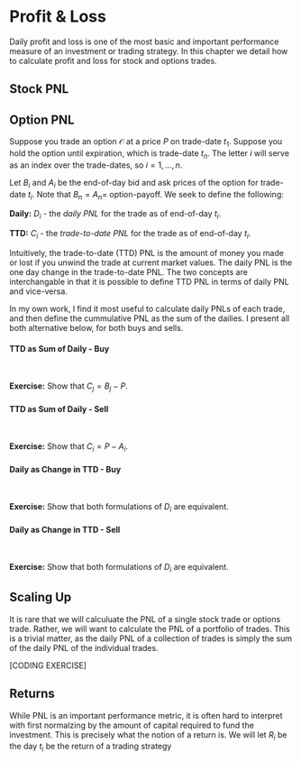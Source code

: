 # Profit & Loss

Daily profit and loss is one of the most basic and important performance measure of an investment or trading strategy.  In this chapter we detail how to calculate profit and loss for stock and options trades.

## Stock PNL

## Option PNL
Suppose you trade an option $\mathcal{O}$ at a price $P$ on trade-date $t_{1}$. Suppose you hold the option until expiration, which is trade-date $t_{n}$.  The letter $i$ will serve as an index over the trade-dates, so $i = 1,\ldots,n$. 

Let $B_{i}$ and $A_{i}$ be the end-of-day bid and ask prices of the option for trade-date $t_{i}$. Note that $B_{n} = A_{n} =$ option-payoff.  We seek to define the following:  

**Daily:** $D_{i}$ -  the *daily PNL* for the trade as of end-of-day $t_i$.  

**TTD:** $C_{i}$ - the *trade-to-date PNL* for the trade as of end-of-day $t_i$.

Intuitively, the trade-to-date (TTD) PNL is the amount of money you made or lost if you unwind the trade at current market values.  The daily PNL is the one day change in the trade-to-date PNL.  The two concepts are interchangable in that it is possible to define TTD PNL in terms of daily PNL and vice-versa.

In my own work, I find it most useful to calculate daily PNLs of each trade, and then define the cummulative PNL as the sum of the dailies.  I present all both alternative below, for both buys and sells.

#### TTD as Sum of Daily - Buy {-}


\begin{align*}
D_{i} &= \begin{cases} B_{1} - P & i = 1 \\ B_{i} - B_{i-1} & i > 1 \end{cases} \\[10pt]
C_{i} &= \sum_{k=1}^{i} D_{k}
\end{align*}

&nbsp;

**Exercise:** Show that $C_{j} = B_{j} - P$. 


#### TTD as Sum of Daily - Sell {-}


\begin{align*}
D_{i} &= \begin{cases} P - A_{1} & i = 1 \\ A_{i-1} - A_{i} & i > 1 \end{cases} \\[10pt]
C_{i} &= \sum_{k=1}^{i} D_{k}
\end{align*}

&nbsp;

**Exercise:** Show that $C_{i} = P - A_{i}$. 


#### Daily as Change in TTD - Buy {-}


\begin{align*}
C_{i} &= B_{i} - P \\[10pt]
D_{i} &= \begin{cases} C_{1} & i = 1 \\ C_{i} - C_{i-1} & i > 1 \end{cases}
\end{align*}

&nbsp;

**Exercise:** Show that both formulations of $D_{i}$ are equivalent.


#### Daily as Change in TTD - Sell {-}


\begin{align*}
C_{i} &= P - A_{i} \\[10pt]
D_{i} &= \begin{cases} C_{1} & i = 1 \\ C_{i} - C_{i-1} & i > 1 \end{cases}
\end{align*}

&nbsp;

**Exercise:** Show that both formulations of $D_{i}$ are equivalent.

## Scaling Up
It is rare that we will calculuate the PNL of a single stock trade or options trade. Rather, we will want to calculate the PNL of a portfolio of trades.  This is a trivial matter, as the daily PNL of a collection of trades is simply the sum of the daily PNL of the individual trades.

[CODING EXERCISE]


## Returns

While PNL is an important performance metric, it is often hard to interpret with first normalzing by the amount of capital required to fund the investment.  This is precisely what the notion of a return is.  We will let $R_{i}$ be the day $t_{i}$ be the return of a trading strategy
